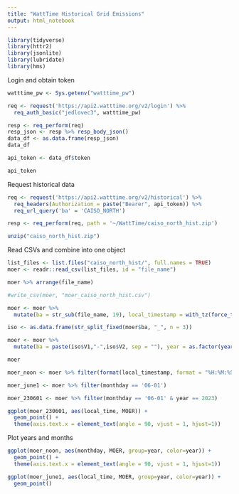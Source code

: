 ```yaml
---
title: "WattTime Historical Grid Emissions"
output: html_notebook
---
```


```r
library(tidyverse)
library(httr2)
library(jsonlite)
library(lubridate)
library(hms)
```


Login and obtain token
```r

watttime_pw <- Sys.getenv("watttime_pw")

req <- request('https://api2.watttime.org/v2/login') %>% 
  req_auth_basic("jedlovec3", watttime_pw)

resp <- req_perform(req)
resp_json <- resp %>% resp_body_json()
data_df <- as.data.frame(resp_json)
data_df

api_token <- data_df$token

api_token
```


Request historical data
```r

req <- request('https://api2.watttime.org/v2/historical') %>% 
  req_headers(Authorization = paste("Bearer", api_token)) %>% 
  req_url_query('ba' = 'CAISO_NORTH')

resp <- req_perform(req, path = '~/WattTime/caiso_north_hist.zip')

unzip("caiso_north_hist.zip")

```

Read CSVs and combine into one object
```r

list_files <- list.files("caiso_north_hist/", full.names = TRUE)
moer <- readr::read_csv(list_files, id = "file_name")

moer %>% arrange(file_name)

#write_csv(moer, "moer_caiso_north_hist.csv")

```

```r
moer <- moer %>% 
  mutate(ba = str_sub(file_name, 19), local_timestamp = with_tz(force_tz(timestamp,"GMT"),"America/Los_Angeles"))

iso <- as.data.frame(str_split_fixed(moer$ba, "_", n = 3))

moer <- moer %>% 
  mutate(ba = paste(iso$V1,"-",iso$V2, sep = ""), year = as.factor(year(local_timestamp)), month = month(local_timestamp), day = day(local_timestamp), monthday = format(local_timestamp, "%m-%d"), local_time = as.hms(format(local_timestamp, format = "%H:%M:%S")), date = date(local_timestamp))

moer

```

```r
moer_noon <- moer %>% filter(format(local_timestamp, format = "%H:%M:%S") == '12:00:00')

moer_june1 <- moer %>% filter(monthday == '06-01')

```


```r
moer_230601 <- moer %>% filter(monthday == '06-01' & year == 2023)

ggplot(moer_230601, aes(local_time, MOER)) +
  geom_point() + 
  theme(axis.text.x = element_text(angle = 90, vjust = 1, hjust=1)) 

```

Plot years and months
```r
ggplot(moer_noon, aes(monthday, MOER, group=year, color=year)) +
  geom_point() + 
  theme(axis.text.x = element_text(angle = 90, vjust = 1, hjust=1)) 

ggplot(moer_june1, aes(local_time, MOER, group=year, color=year)) +
  geom_point()

```


```r

```



